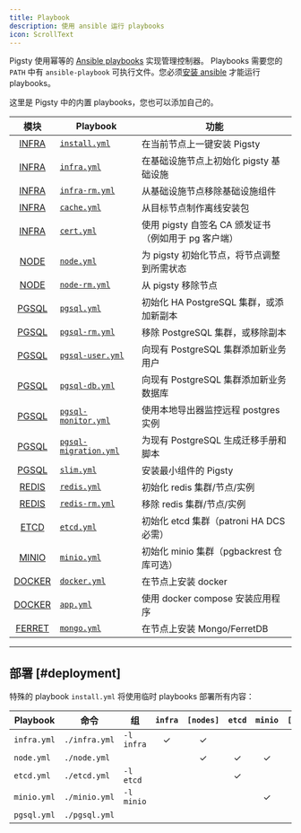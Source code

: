 ```yaml
---
title: Playbook
description: 使用 ansible 运行 playbooks
icon: ScrollText
---
```


Pigsty 使用幂等的 [Ansible playbooks](https://docs.ansible.com/ansible/latest/playbook_guide/playbooks_intro.html) 实现管理控制器。
Playbooks 需要您的 `PATH` 中有 `ansible-playbook` 可执行文件。您必须[安装 ansible](/zh/admin/ansible#install) 才能运行 playbooks。

这里是 Pigsty 中的内置 playbooks，您也可以添加自己的。

|             模块              | Playbook                                                                               | 功能                                                    |
|:-------------------------------:|----------------------------------------------------------------------------------------|-------------------------------------------------------------|
|  [INFRA](/zh/infra/playbook)  | [`install.yml`](https://github.com/pgsty/pigsty/blob/main/install.yml)                 | 在当前节点上一键安装 Pigsty                  |
|  [INFRA](/zh/infra/playbook)  | [`infra.yml`](https://github.com/pgsty/pigsty/blob/main/infra.yml)                     | 在基础设施节点上初始化 pigsty 基础设施                   |
|  [INFRA](/zh/infra/playbook)  | [`infra-rm.yml`](https://github.com/pgsty/pigsty/blob/main/infra-rm.yml)               | 从基础设施节点移除基础设施组件           |
|  [INFRA](/zh/infra/playbook)  | [`cache.yml`](https://github.com/pgsty/pigsty/blob/main/cache.yml)                     | 从目标节点制作离线安装包              |
|  [INFRA](/zh/infra/playbook)  | [`cert.yml`](https://github.com/pgsty/pigsty/blob/main/cert.yml)                       | 使用 pigsty 自签名 CA 颁发证书（例如用于 pg 客户端） |
|   [NODE](/zh/node/playbook)   | [`node.yml`](https://github.com/pgsty/pigsty/blob/main/node.yml)                       | 为 pigsty 初始化节点，将节点调整到所需状态         |
|   [NODE](/zh/node/playbook)   | [`node-rm.yml`](https://github.com/pgsty/pigsty/blob/main/node-rm.yml)                 | 从 pigsty 移除节点                                     |
|  [PGSQL](/zh/pgsql/playbook)  | [`pgsql.yml`](https://github.com/pgsty/pigsty/blob/main/pgsql.yml)                     | 初始化 HA PostgreSQL 集群，或添加新副本         |
|  [PGSQL](/zh/pgsql/playbook)  | [`pgsql-rm.yml`](https://github.com/pgsty/pigsty/blob/main/pgsql-rm.yml)               | 移除 PostgreSQL 集群，或移除副本               |
|  [PGSQL](/zh/pgsql/playbook)  | [`pgsql-user.yml`](https://github.com/pgsty/pigsty/blob/main/pgsql-user.yml)           | 向现有 PostgreSQL 集群添加新业务用户        |
|  [PGSQL](/zh/pgsql/playbook)  | [`pgsql-db.yml`](https://github.com/pgsty/pigsty/blob/main/pgsql-db.yml)               | 向现有 PostgreSQL 集群添加新业务数据库    |
|  [PGSQL](/zh/pgsql/playbook)  | [`pgsql-monitor.yml`](https://github.com/pgsty/pigsty/blob/main/pgsql-monitor.yml)     | 使用本地导出器监控远程 postgres 实例       |
|  [PGSQL](/zh/pgsql/playbook)  | [`pgsql-migration.yml`](https://github.com/pgsty/pigsty/blob/main/pgsql-migration.yml) | 为现有 PostgreSQL 生成迁移手册和脚本 |
|  [PGSQL](/zh/pgsql/playbook)  | [`slim.yml`](https://github.com/pgsty/pigsty/blob/main/slim.yml)                       | 安装最小组件的 Pigsty                      |
|  [REDIS](/zh/redis/playbook)  | [`redis.yml`](https://github.com/pgsty/pigsty/blob/main/redis.yml)                     | 初始化 redis 集群/节点/实例                            |
|  [REDIS](/zh/redis/playbook)  | [`redis-rm.yml`](https://github.com/pgsty/pigsty/blob/main/redis-rm.yml)               | 移除 redis 集群/节点/实例                          |
|   [ETCD](/zh/etcd/playbook)   | [`etcd.yml`](https://github.com/pgsty/pigsty/blob/main/etcd.yml)                       | 初始化 etcd 集群（patroni HA DCS 必需）             |
|  [MINIO](/zh/minio/playbook)  | [`minio.yml`](https://github.com/pgsty/pigsty/blob/main/minio.yml)                     | 初始化 minio 集群（pgbackrest 仓库可选）           |
| [DOCKER](/zh/docker/playbook) | [`docker.yml`](https://github.com/pgsty/pigsty/blob/main/docker.yml)                   | 在节点上安装 docker                                     |
| [DOCKER](/zh/docker/playbook) | [`app.yml`](https://github.com/pgsty/pigsty/blob/main/app.yml)                         | 使用 docker compose 安装应用程序                     |
|     [FERRET](/zh/ferret/)     | [`mongo.yml`](https://github.com/pgsty/pigsty/blob/main/mongo.yml)                     | 在节点上安装 Mongo/FerretDB                             |


--------

## 部署 [#deployment]

特殊的 playbook `install.yml` 将使用临时 playbooks 部署所有内容：

| Playbook    | 命令       | 组      | `infra` | `[nodes]` | `etcd` | `minio` | `[pgsql]` |
|-------------|---------------|------------|:-------:|:---------:|:------:|:-------:|:---------:|
| `infra.yml` | `./infra.yml` | `-l infra` |    ✓    |     ✓     |        |         |           |
| `node.yml`  | `./node.yml`  |            |         |     ✓     |   ✓    |    ✓    |     ✓     |
| `etcd.yml`  | `./etcd.yml`  | `-l etcd`  |         |           |   ✓    |         |           |
| `minio.yml` | `./minio.yml` | `-l minio` |         |           |        |    ✓    |           |
| `pgsql.yml` | `./pgsql.yml` |            |         |           |        |         |     ✓     |